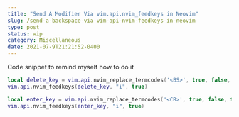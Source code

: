 ```yaml
---
title: "Send A Modifier Via vim.api.nvim_feedkeys in Neovim"
slug: /send-a-backspace-via-vim-api-nvim-feedkeys-in-neovim
type: post
status: wip
category: Miscellaneous
date: 2021-07-9T21:21:52-0400
---
```


Code snippet to remind myself how to do it

```lua
local delete_key = vim.api.nvim_replace_termcodes('<BS>', true, false, true)
vim.api.nvim_feedkeys(delete_key, "i", true)
```

```lua
local enter_key = vim.api.nvim_replace_termcodes('<CR>', true, false, true)
vim.api.nvim_feedkeys(enter_key, "i", true)
```




